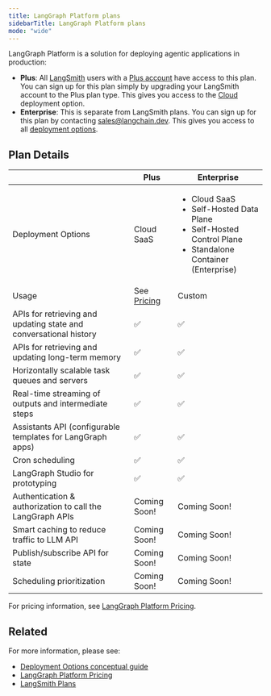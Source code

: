 ```yaml
---
title: LangGraph Platform plans
sidebarTitle: LangGraph Platform plans
mode: "wide"
---
```


LangGraph Platform is a solution for deploying agentic applications in production:

* **Plus**: All [LangSmith](https://smith.langchain.com/) users with a [Plus account](https://docs.smith.langchain.com/administration/pricing) have access to this plan. You can sign up for this plan simply by upgrading your LangSmith account to the Plus plan type. This gives you access to the [Cloud](/langgraph-platform/deployment-options#cloud-saas) deployment option.
* **Enterprise**: This is separate from LangSmith plans. You can sign up for this plan by contacting sales@langchain.dev. This gives you access to all [deployment options](/langgraph-platform/deployment-options).

## Plan Details

|                                                                  | Plus                                                  | Enterprise                                          |
|------------------------------------------------------------------|-------------------------------------------------------|-----------------------------------------------------|
| Deployment Options                                               | Cloud SaaS                                         | <ul><li>Cloud SaaS</li><li>Self-Hosted Data Plane</li><li>Self-Hosted Control Plane</li><li>Standalone Container (Enterprise)</li></ul> |
| Usage                                                            | See [Pricing](https://www.langchain.com/langgraph-platform-pricing) | Custom                                              |
| APIs for retrieving and updating state and conversational history | ✅                                                     | ✅                                                   |
| APIs for retrieving and updating long-term memory                | ✅                                                     | ✅                                                   |
| Horizontally scalable task queues and servers                    | ✅                                                     | ✅                                                   |
| Real-time streaming of outputs and intermediate steps            | ✅                                                     | ✅                                                   |
| Assistants API (configurable templates for LangGraph apps)       | ✅                                                     | ✅                                                   |
| Cron scheduling                                                  | ✅                                                     | ✅                                                   |
| LangGraph Studio for prototyping                                 | ✅                                                    | ✅                                                  |
| Authentication & authorization to call the LangGraph APIs        | Coming Soon!                                          | Coming Soon!                                        |
| Smart caching to reduce traffic to LLM API                       | Coming Soon!                                          | Coming Soon!                                        |
| Publish/subscribe API for state                                  | Coming Soon!                                          | Coming Soon!                                        |
| Scheduling prioritization                                        | Coming Soon!                                          | Coming Soon!                                        |

For pricing information, see [LangGraph Platform Pricing](https://www.langchain.com/langgraph-platform-pricing).

## Related

For more information, please see:

* [Deployment Options conceptual guide](/langgraph-platform/deployment-options)
* [LangGraph Platform Pricing](https://www.langchain.com/langgraph-platform-pricing)
* [LangSmith Plans](https://docs.smith.langchain.com/administration/pricing)
